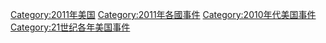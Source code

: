 [[Category:2011年美国|Category:2011年美国]]
[[Category:2011年各國事件|Category:2011年各國事件]]
[[Category:2010年代美国事件|Category:2010年代美国事件]]
[[Category:21世纪各年美国事件|Category:21世纪各年美国事件]]